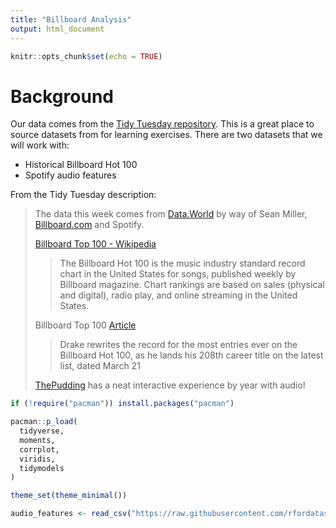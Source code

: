 ```yaml
---
title: "Billboard Analysis"
output: html_document
---
```


```r
knitr::opts_chunk$set(echo = TRUE)
```

# Background

Our data comes from the [Tidy Tuesday repository](https://github.com/rfordatascience/tidytuesday/blob/master/data/2021/2021-09-14/readme.md). This is a great place to source datasets from for learning exercises. There are two datasets that we will work with:

-   Historical Billboard Hot 100
-   Spotify audio features

From the Tidy Tuesday description:

> The data this week comes from [Data.World](https://data.world/kcmillersean/billboard-hot-100-1958-2017#) by way of Sean Miller, [Billboard.com](http://billboard.com/) and Spotify.
>
> [Billboard Top 100 - Wikipedia](https://en.wikipedia.org/wiki/Billboard_Hot_100)
>
> > The Billboard Hot 100 is the music industry standard record chart in the United States for songs, published weekly by Billboard magazine. Chart rankings are based on sales (physical and digital), radio play, and online streaming in the United States.
>
> Billboard Top 100 [Article](https://www.billboard.com/articles/business/chart-beat/9335811/drake-breaks-record-most-hot-100-entries)
>
> > Drake rewrites the record for the most entries ever on the Billboard Hot 100, as he lands his 208th career title on the latest list, dated March 21
>
> [ThePudding](https://pudding.cool/2017/03/music-history/) has a neat interactive experience by year with audio!

```r
if (!require("pacman")) install.packages("pacman")

pacman::p_load(
  tidyverse, 
  moments,
  corrplot, 
  viridis,
  tidymodels
)

theme_set(theme_minimal())
```


```r
audio_features <- read_csv("https://raw.githubusercontent.com/rfordatascience/tidytuesday/master/data/2021/2021-09-14/audio_features.csv")
```
